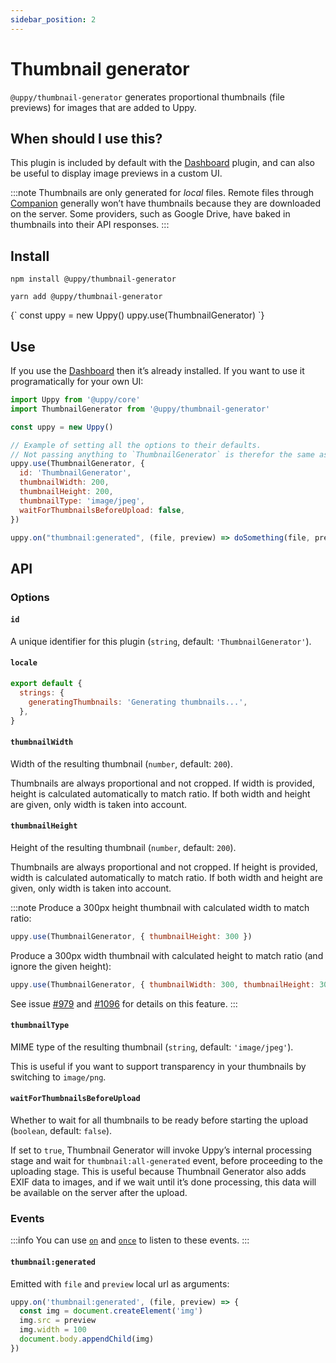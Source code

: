 ```yaml
---
sidebar_position: 2
---
```




# Thumbnail generator

`@uppy/thumbnail-generator` generates proportional thumbnails (file previews) for images that are added to Uppy.

## When should I use this?

This plugin is included by default with the [Dashboard](/docs/user-interfaces/dashboard) plugin, and can also be useful to display image previews in a custom UI.

:::note
Thumbnails are only generated for _local_ files.
Remote files through [Companion](/docs/companion) generally won’t have thumbnails because they are downloaded on the server.
Some providers, such as Google Drive, have baked in thumbnails into their API responses.
:::

## Install

<Tabs>
  <TabItem value="npm" label="NPM" default>

  ```shell
  npm install @uppy/thumbnail-generator
  ```

  </TabItem>

  <TabItem value="yarn" label="Yarn">

  ```shell
  yarn add @uppy/thumbnail-generator
  ```

  </TabItem>

  <TabItem value="cdn" label="CDN">
    <UppyCdnExample>
      {`
        const uppy = new Uppy()
        uppy.use(ThumbnailGenerator)
      `}
    </UppyCdnExample>
  </TabItem>
</Tabs>

## Use

If you use the [Dashboard](/docs/user-interfaces/dashboard) then it’s already installed.
If you want to use it programatically for your own UI:

```js
import Uppy from '@uppy/core'
import ThumbnailGenerator from '@uppy/thumbnail-generator'

const uppy = new Uppy()

// Example of setting all the options to their defaults.
// Not passing anything to `ThumbnailGenerator` is therefor the same as the example below.
uppy.use(ThumbnailGenerator, {
  id: 'ThumbnailGenerator',
  thumbnailWidth: 200,
  thumbnailHeight: 200,
  thumbnailType: 'image/jpeg',
  waitForThumbnailsBeforeUpload: false,
})

uppy.on("thumbnail:generated", (file, preview) => doSomething(file, preview));
```

## API

### Options

#### `id`

A unique identifier for this plugin (`string`, default: `'ThumbnailGenerator'`).

#### `locale`

```js
export default {
  strings: {
    generatingThumbnails: 'Generating thumbnails...',
  },
}
```

#### `thumbnailWidth`

Width of the resulting thumbnail (`number`, default: `200`). 

Thumbnails are always proportional and not cropped.
If width is provided, height is calculated automatically to match ratio.
If both width and height are given, only width is taken into account.

#### `thumbnailHeight`

Height of the resulting thumbnail (`number`, default: `200`). 

Thumbnails are always proportional and not cropped.
If height is provided, width is calculated automatically to match ratio.
If both width and height are given, only width is taken into account.

:::note
Produce a 300px height thumbnail with calculated width to match ratio:

```js
uppy.use(ThumbnailGenerator, { thumbnailHeight: 300 })
```

Produce a 300px width thumbnail with calculated height to match ratio (and ignore the given height):
```js
uppy.use(ThumbnailGenerator, { thumbnailWidth: 300, thumbnailHeight: 300 }) 
```

See issue [#979](https://github.com/transloadit/uppy/issues/979) and [#1096](https://github.com/transloadit/uppy/pull/1096) for details on this feature.
:::

#### `thumbnailType`

MIME type of the resulting thumbnail (`string`, default: `'image/jpeg'`).

This is useful if you want to support transparency in your thumbnails by switching to `image/png`.

#### `waitForThumbnailsBeforeUpload`

Whether to wait for all thumbnails to be ready before starting the upload (`boolean`, default: `false`).

If set to `true`, Thumbnail Generator will invoke Uppy’s internal processing stage and wait for `thumbnail:all-generated` event, before proceeding to the uploading stage.
This is useful because Thumbnail Generator also adds EXIF data to images, and if we wait until it’s done processing, this data will be available on the server after the upload.

### Events

:::info
You can use [`on`](/docs/uppy-core#onevent-action) and [`once`](/docs/uppy-core#onceevent-action) to listen to these events.
:::

#### `thumbnail:generated`

Emitted with `file` and `preview` local url as arguments:

```js
uppy.on('thumbnail:generated', (file, preview) => {
  const img = document.createElement('img')
  img.src = preview
  img.width = 100
  document.body.appendChild(img)
})
```

